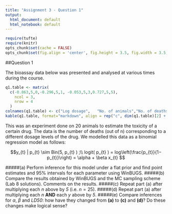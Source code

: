 ```yaml
---
title: "Assignment 3 - Question 1"
output:
  html_document: default
  html_notebook: default
---
```

```r
require(tufte)
require(knitr)
opts_chunk$set(cache = FALSE)
opts_chunk$set(fig.align = 'center', fig.height = 3.5, fig.width = 3.5, collapse = TRUE, highlight = TRUE)
```
##Question 1

The bioassay data below was presented and analysed at various times during the course.

```r
q1.table <- matrix(
  c(-0.863,5,0,-0.296,5,1, -0.053,5,3,0.727,5,5),
    ncol = 3,
    nrow = 4
  )
colnames(q1.table) <- c("Log dosage",	"No. of animals","No. of deaths")
kable(q1.table, format="markdown", align = rep("c", dim(q1.table)[2] + 1), row.names = FALSE)
```		
This was an experiment done on 20 animals to estimate the toxicity of a certain drug. The data is the number of deaths (out of n) corresponding to a different dosage levels of the drug. We modelled this data as a binomial regression model as follows:

$$y_{t} | p_{t}  \sim Bin(5, p_{t} ) ;\\
logit( p_{t} ) = log\left(\frac{p_{t}}{1− p_{t}}\right)	= \alpha + \beta x_{t}
$$ 

#####(a) Perform inference for this model under a flat prior and find point estimates and 95% intervals for each parameter using WinBUGS.
#####(b) Compare the results obtained by WinBUGS and the MC sampling scheme (Lab 8 solutions). Comments on the results.
#####(c)	Repeat part (a) after multiplying each *n* above by *5* (i.e. $n = 25$).
#####(d) Repeat part (a) after multiplying each *n* **AND** each *y* above by *5*.
#####(e)	Compare inferences for $\alpha$, $\beta$ and *LD50*: how have they changed from **(a)** to **(c)** and **(d)**? Do these	changes make logical sense?
